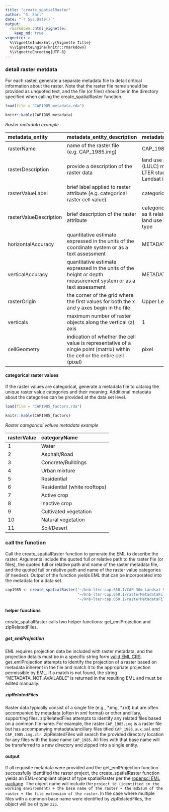 ```yaml
---
title: "create_spatialRaster"
author: "S. Earl"
date: "`r Sys.Date()`"
output: 
  rmarkdown::html_vignette:
    keep_md: true
vignette: >
  %\VignetteIndexEntry{Vignette Title}
  %\VignetteEngine{knitr::rmarkdown}
  %\VignetteEncoding{UTF-8}
---
```


### detail raster metdata

For each raster, generate a separate metadata file to detail critical information about the raster. Note that the raster file name should be provided as unquoted text, and the file (or files) should be in the directory specified when calling the create_spatialRaster function.

```r
load(file = "CAP1985_metadata.rda")
```


```r
knitr::kable(CAP1985_metadata)
```

*Raster metadata example*

| metadata_entity | metadata_entity_description | metadata_value |
|:----------------|:----------------------------|:---------------|
| rasterName | name of the raster file (e.g. CAP_1985.img) | CAP_1985.img |
| rasterDescription | provide a description of the raster data | land use and land cover (LULC) map of the CAP LTER study based on 1985 Landsat imagery |
| rasterValueLabel | brief label applied to raster attribute (e.g. categorical raster cell value) | categorical raster cell value |
| rasterValueDescription | brief description of the raster attribute | categorical value of raster as it relates to a defined land use land cover (LULC) type |
| horizontalAccuracy | quantitative estimate expressed in the units of the coordinate system or as a text assessment | METADATA_NOT_PROVIDED |
| verticalAccuracy | quantitative estimate expressed in the units of the height or depth measurement system or as a text assessment | METADATA_NOT_PROVIDED |
| rasterOrigin | the corner of the grid where the first values for both the x and y axes begin in the file | Upper Left |
| verticals | maximum number of raster objects along the vertical (z) axis | 1 |
| cellGeometry | indication of whether the cell value is representative of a single point (matrix) within the cell or the entire cell (pixel) | pixel |



#### categorical raster values

If the raster values are categorical, generate a metadata file to catalog the unique raster value categories and their meaning. Additional metadata about the categories can be provided at the data set level.

```r
load(file = "CAP1985_factors.rda")
```

```r
knitr::kable(CAP1985_factors)
```

*Raster categorical values metadata example*

|rasterValue | categoryName |
|:-----------|:-------------|
|1 | Water |
|2 | Asphalt/Road |
|3 | Concrete/Buildings |
|4 | Urban mixture |
|5 | Residential |
|6 | Residential (white rooftops) |
|7 | Active crop |
|8 | Inactive crop |
|9 | Cultivated vegetation |
|10 | Natural vegetation |
|11 | Soil/Desert |


### call the function

Call the create_spatialRaster function to generate the EML to describe the raster. Arguments include the quoted full or relative path to the raster file (or files), the quoted full or relative path and name of the raster metadata file, and the quoted full or relative path and name of the raster value categories (if needed). Output of the function yields EML that can be incorporated into the metadata for a data set.

```r
cap1985 <- create_spatialRaster('~/knb-lter-cap.650.1/CAP 30m Landsat Series Submit/',
                                '~/knb-lter-cap.650.1/rasterMetadataFiles/CAP1985_metadata.csv',
                                '~/knb-lter-cap.650.1/rasterMetadataFiles/landsat_factors.csv')
```

#### helper functions

create_spatialRaster calls two helper functions: get_emlProjection and zipRelatedFiles. 


##### get_emlProjection

EML requires projection data be included with raster metadata, and the projection details must be in a specific string form [valid EML CRS](https://knb.ecoinformatics.org/#external//emlparser/docs/eml-2.1.1/./eml-spatialReference.html). get_emlProjection attempts to identify the projection of a raster based on metadata inherent in the file and match it to the appropriate projection permissible by EML. If a match is not found, the string "METADATA_NOT_AVAILABLE" is returned in the resulting EML and must be edited manually.


##### zipRelatedFiles

Raster data typically consist of a single file (e.g., \*.img, \*.rrd) but are often accompanied by metadata (often in xml format) or other ancillary, supporting files. zipRelatedFiles attempts to identify any related files based on a common file name. For example, the raster `CAP_1985.img` is a raster file but has accompanying metadata/ancillary files titled `CAP_1985.aux.xml` and `CAP_1985.img.clr`. zipRelatedFiles will search the provided directory location for any files with the base name `CAP_1985`. All files with that base name will be transferred to a new directory and zipped into a single entity.


#### output

If all requisite metadata were provided and the get_emlProjection function successfully identified the raster project, the create_spatialRaster function yields an EML-compliant  object of type spatialRaster per the [ropensci EML package](https://github.com/ropensci/EML). The object name will include the `project id (identified in the working environment) + the base name of the raster + the md5sum of the raster + the file extension of the raster`. In the case where multiple files with a common base name were identified by zipRelatedFiles, the object will be of type `zip`.
